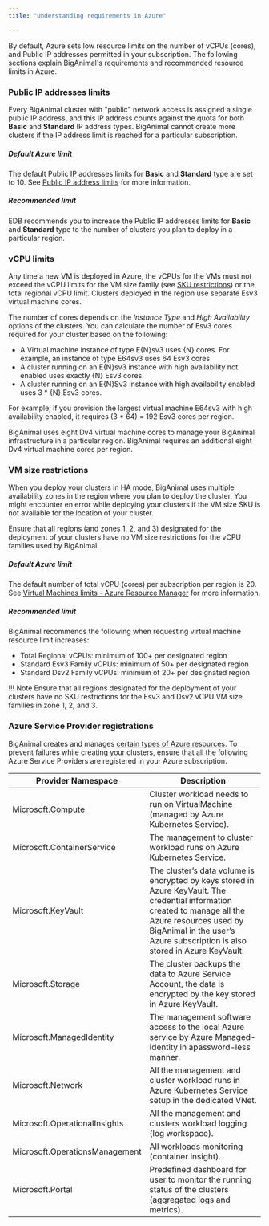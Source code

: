 ```yaml
---
title: "Understanding requirements in Azure"

---
```


By default, Azure sets low resource limits on the number of vCPUs (cores), and Public IP addresses permitted in your subscription. The following sections explain BigAnimal's requirements and recommended resource limits in Azure.

### Public IP addresses limits

Every BigAnimal cluster with "public" network access is assigned a single public IP address, and this IP address counts against the quota for both **Basic** and **Standard** IP address types. BigAnimal cannot create more clusters if the IP address limit is reached for a particular subscription.

##### Default Azure limit

The default Public IP addresses limits for **Basic** and **Standard** type are set to 10. See [Public IP address limits](https://docs.microsoft.com/en-us/azure/azure-resource-manager/management/azure-subscription-service-limits#publicip-address) for more information.

##### Recommended limit

EDB recommends you to increase the Public IP addresses limits for **Basic** and **Standard** type to the number of clusters you plan to deploy in a particular region.

### vCPU limits

Any time a new VM is deployed in Azure, the vCPUs for the VMs must not exceed the vCPU limits for the VM size family (see [SKU restrictions](#SKU-restrictions)) or the total regional vCPU limit. Clusters deployed in the region use separate Esv3 virtual machine cores. 

The number of cores depends on the *Instance Type* and *High Availability* options of the clusters. You can calculate the number of Esv3 cores required for your cluster based on the following:

* A Virtual machine instance of type E{N}sv3 uses {N} cores. For example, an instance of type E64sv3 uses 64 Esv3 cores.
* A cluster running on an E{N}sv3 instance with high availability not enabled uses exactly {N} Esv3 cores.
* A cluster running on an E{N}Sv3 instance with high availability enabled uses 3 * {N} Esv3 cores.

For example, if you provision the largest virtual machine E64sv3 with high availability enabled, it requires (3 * 64) = 192 Esv3 cores per region. 

BigAnimal uses eight Dv4 virtual machine cores to manage your BigAnimal infrastructure in a particular region. BigAnimal requires an additional eight Dv4 virtual machine cores per region.

### VM size restrictions

When you deploy your clusters in HA mode, BigAnimal uses multiple availability zones in the region where you plan to deploy the cluster. You might encounter en error while deploying your clusters if the VM size SKU is not available for the location of your cluster.

Ensure that all regions (and zones 1, 2, and 3) designated for the deployment of your clusters have no VM size restrictions for the vCPU families used by BigAnimal.

##### Default Azure limit

The default number of total vCPU (cores) per subscription per region is 20. See [Virtual Machines limits - Azure Resource Manager](https://docs.microsoft.com/en-us/azure/azure-resource-manager/management/azure-subscription-service-limits#virtual-machines-limits---azure-resource-manager) for more information.

##### Recommended limit

BigAnimal recommends the following when requesting virtual machine resource limit increases:
* Total Regional vCPUs: minimum of 100+ per designated region
* Standard Esv3 Family vCPUs: minimum of 50+ per designated region
* Standard Dsv2 Family vCPUs: minimum of 20+ per designated region

!!! Note
     Ensure that all regions designated for the deployment of your clusters have no SKU restrictions for the Esv3 and Dsv2 vCPU VM size families in zone 1, 2, and 3.

### Azure Service Provider registrations

BigAnimal creates and manages [certain types of Azure resources](https://docs.microsoft.com/en-us/azure/azure-resource-manager/management/resource-providers-and-types). To prevent failures while creating your clusters, ensure that all the following Azure Service Providers are registered in your Azure subscription.


| Provider Namespace             | Description                                                                                                         |
| ------------------------------ | --------------------------------------------------------------------------------------------------------------- |
| Microsoft.Compute              | Cluster workload needs to run on VirtualMachine (managed by Azure Kubernetes Service).                                             |
| Microsoft.ContainerService     | The management to cluster workload runs on Azure Kubernetes Service.                                  |
| Microsoft.KeyVault             | The cluster’s data volume is encrypted by keys stored in Azure KeyVault.  The credential information created to manage all the Azure resources used by BigAnimal in the user’s Azure subscription is also stored in Azure KeyVault.  |
| Microsoft.Storage              | The cluster backups the data to Azure Service Account, the data is encrypted by the key stored in Azure KeyVault. |
| Microsoft.ManagedIdentity      | The management software access to the local Azure service by Azure Managed-Identity in apassword-less manner.     |
| Microsoft.Network              | All the management and cluster workload runs in Azure Kubernetes Service setup in the dedicated VNet.                              |
| Microsoft.OperationalInsights  | All the management and clusters workload logging (log workspace).                                          |
| Microsoft.OperationsManagement | All workloads monitoring (container insight).                                                                   |
| Microsoft.Portal               | Predefined dashboard for user to monitor the running status of the clusters (aggregated logs and metrics).    |

